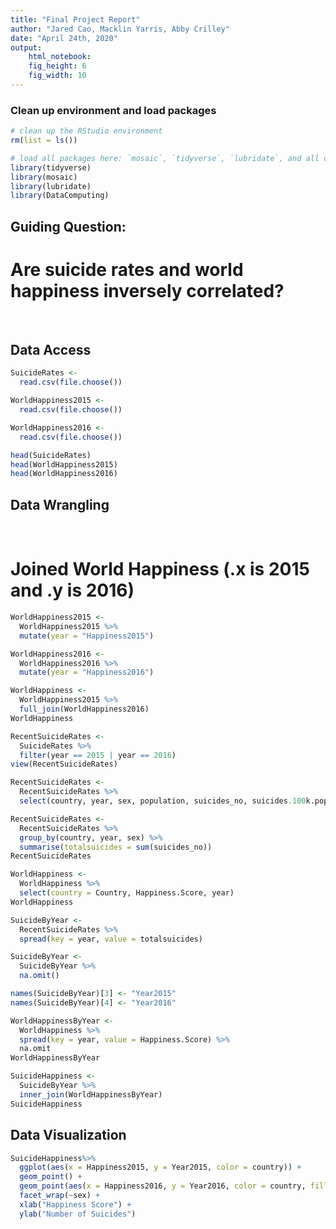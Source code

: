 ```yaml
---
title: "Final Project Report"
author: "Jared Cao, Macklin Yarris, Abby Crilley"
date: "April 24th, 2020"
output: 
    html_notebook:
    fig_height: 6
    fig_width: 10
---
```

### Clean up environment and load packages
```r
# clean up the RStudio environment 
rm(list = ls())

# load all packages here: `mosaic`, `tidyverse`, `lubridate`, and all others used
library(tidyverse)
library(mosaic)
library(lubridate)
library(DataComputing)
```

## Guiding Question:

# Are suicide rates and world happiness inversely correlated?

<br>

## Data Access

```r
SuicideRates <-
  read.csv(file.choose())
```

```r
WorldHappiness2015 <-
  read.csv(file.choose())
```

```r
WorldHappiness2016 <-
  read.csv(file.choose())
```

```r
head(SuicideRates)
head(WorldHappiness2015)
head(WorldHappiness2016)
```

## Data Wrangling

<br>

# Joined World Happiness (.x is 2015 and .y is 2016)

```r
WorldHappiness2015 <-
  WorldHappiness2015 %>%
  mutate(year = "Happiness2015")
```

```r
WorldHappiness2016 <-
  WorldHappiness2016 %>%
  mutate(year = "Happiness2016")
```

```r
WorldHappiness <-
  WorldHappiness2015 %>%
  full_join(WorldHappiness2016)
WorldHappiness
```

```r
RecentSuicideRates <-
  SuicideRates %>%
  filter(year == 2015 | year == 2016)
view(RecentSuicideRates)
```

```r
RecentSuicideRates <-
  RecentSuicideRates %>%
  select(country, year, sex, population, suicides_no, suicides.100k.pop)

RecentSuicideRates <-
  RecentSuicideRates %>%
  group_by(country, year, sex) %>%
  summarise(totalsuicides = sum(suicides_no))
RecentSuicideRates
```

```r
WorldHappiness <-
  WorldHappiness %>%
  select(country = Country, Happiness.Score, year)
WorldHappiness
```

```r
SuicideByYear <-
  RecentSuicideRates %>%
  spread(key = year, value = totalsuicides)
```

```r
SuicideByYear <-
  SuicideByYear %>%
  na.omit()

names(SuicideByYear)[3] <- "Year2015"
names(SuicideByYear)[4] <- "Year2016"
```

```r
WorldHappinessByYear <-
  WorldHappiness %>%
  spread(key = year, value = Happiness.Score) %>%
  na.omit
WorldHappinessByYear
```

```r
SuicideHappiness <-
  SuicideByYear %>%
  inner_join(WorldHappinessByYear)
SuicideHappiness
```


## Data Visualization
```r
SuicideHappiness%>%
  ggplot(aes(x = Happiness2015, y = Year2015, color = country)) +
  geom_point() +
  geom_point(aes(x = Happiness2016, y = Year2016, color = country, fill = country), alpha = 0.5) +
  facet_wrap(~sex) +
  xlab("Happiness Score") +
  ylab("Number of Suicides")
  
```

